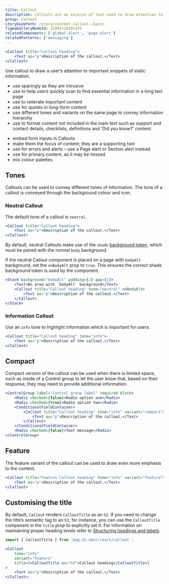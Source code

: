 ```yaml
---
title: Callout
description: Callouts are an excerpt of text used to draw attention to important or interesting information. They should not be confused with Page alerts.
group: Content
storybookPath: /story/content-callout--basic
figmaGalleryNodeId: 11981%3A101425
relatedComponents: ['global-alert', 'page-alert']
relatedPatterns: ['messaging']
---
```


```jsx live
<Callout title="Callout heading">
	<Text as="p">Description of the callout.</Text>
</Callout>
```

Use callout to draw a user’s attention to important snippets of static information.

<DoHeading />

- use sparingly as they are intrusive
- use to help users quickly scan to find essential information in a long text page
- use to reiterate important content
- use for quotes in long-form content
- use different tones and variants on the same page to convey information hierarchy
- use to format content not included in the main text such as support and contact details, checklists, definitions and ‘Did you know?’ content.

<DontHeading />

- embed form inputs in Callouts
- make them the focus of content; they are a supporting tool
- use for errors and alerts – use a Page alert or Section alert instead
- use for primary content, as it may be missed
- mix colour palettes.

## Tones

Callouts can be used to convey different tones of information. The tone of a callout is conveyed through the background colour and icon.

### Neutral Callout

The default tone of a callout is `neutral`.

```jsx live
<Callout title="Callout heading">
	<Text as="p">Description of the callout.</Text>
</Callout>
```

By default, neutral Callouts make use of the `shade` [background token](/foundations/tokens/colour#background-colours), which must be paired with the normal `body` background.

If the neutral Callout component is placed on a page with `bodyAlt` background, set the `onBodyAlt` prop to `true`. This ensures the correct shade background token is used by the component.

```jsx live
<Stack background="bodyAlt" padding={2} gap={1}>
	<Text>An area with `bodyAlt` background</Text>
	<Callout title="Callout heading" tone="neutral" onBodyAlt>
		<Text as="p">Description of the callout.</Text>
	</Callout>
</Stack>
```

### Information Callout

Use an `info` tone to highlight information which is important for users.

```jsx live
<Callout title="Callout heading" tone="info">
	<Text as="p">Description of the callout.</Text>
</Callout>
```

## Compact

Compact version of the callout can be used when there is limited space, such as inside of a Control group to let the user know that, based on their response, they may need to provide additional information.

```jsx live
<ControlGroup label="Control group label" required block>
	<Radio checked={false}>Radio option one</Radio>
	<Radio checked={true}>Radio option two</Radio>
	<ConditionalFieldContainer>
		<Callout title="Callout heading" tone="info" variant="compact">
			<Text as="p">Description of the callout.</Text>
		</Callout>
	</ConditionalFieldContainer>
	<Radio checked={false}>Text message</Radio>
</ControlGroup>
```

## Feature

The feature variant of the callout can be used to draw even more emphasis to the content.

```jsx live
<Callout title="Feature Callout heading" tone="info" variant="feature">
	<Text as="p">Description of the callout.</Text>
</Callout>
```

## Customising the title

By default, `Callout` renders `CalloutTitle` as an `h2`. If you need to change the title’s semantic tag to an `h3`, for instance, you can use the `CalloutTitle` component in the `title` prop to explicitly set it. For information on maintaining proper heading levels refer to [Structuring headings and labels](/content/content-structure#structuring-headings-and-labels).

```jsx
import { CalloutTitle } from '@ag.ds-next/react/callout';

<Callout
	tone="info"
	variant="feature"
	title={<CalloutTitle as="h3">Callout heading</CalloutTitle>}
>
	<Text as="p">Description of the callout.</Text>
</Callout>;
```
